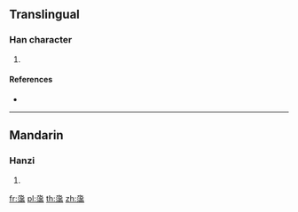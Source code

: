{{character info/new}}
==Translingual==

===Han character===
{{Han char|rn=85|rad=水|as=14|sn=18|four=12127|canj=EETB}}

# {{defn|Han|sort=水14}}

====References====
* {{Han ref|kx=0657.361|dkj=18628|hdz=31765.100|uh=6FF7|ud=28663|bh=EFF7|bd=61431}}

----

==Mandarin==

===Hanzi===
{{cmn-hanzi|pin=[[fèi]] ([[fei4]])|wg=fei<sup>4</sup>}}

# {{defn|lang=cmn|sort=水14}}

[[fr:濷]]
[[pl:濷]]
[[th:濷]]
[[zh:濷]]